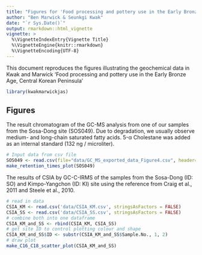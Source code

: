 ```yaml
---
title: "Figures for 'Food processing and pottery use in the Early Bronze Age, Central Korean Peninsula'"
author: "Ben Marwick & Seunkgi Kwak"
date: "`r Sys.Date()`"
output: rmarkdown::html_vignette
vignette: >
  %\VignetteIndexEntry{Vignette Title}
  %\VignetteEngine{knitr::rmarkdown}
  %\VignetteEncoding{UTF-8}
---
```


This document reproduces the figures illustrating the geochemical data in Kwak and Marwick 'Food processing and pottery use in the Early Bronze Age, Central Korean Peninsula'

```r
library(kwakmarwickjas)
```

## Figures

The result chromatogram of the GC-MS analysis from one of our samples from the Sosa-Dong site (SOS049). Due to degradation, we usually observe medium- and long-chain saturated fatty acids. 5-α Cholestane was added as an internal standard (132 ng / microliter).   

```r
# Input data from csv file
SOS049 <- read.csv(file="data/GC_MS_exported_data_Figure4.csv", header=TRUE, sep=",")
make_retention_times_plot(SOS049)
```

The results of CSIA by GC-C-IRMS of the samples from the Sosa-Dong (ID: SO) and Kimpo-Yangchon (ID: KI) site using the reference from Craig et al., 2011 and Steele et al., 2010. 

```r
# read in data
CSIA_KM <- read.csv('data/CSIA_KM.csv', stringsAsFactors = FALSE)
CSIA_SS <- read.csv('data/CSIA_SS.csv', stringsAsFactors = FALSE)
# combine both into one dataframe
CSIA_KM_and_SS <- rbind(CSIA_KM, CSIA_SS)
# get site ID to control plotting colour and shape
CSIA_KM_and_SS$ID <- substr(CSIA_KM_and_SS$Sample.No., 1, 2)
# draw plot
make_C16_C18_scatter_plot(CSIA_KM_and_SS)
```
